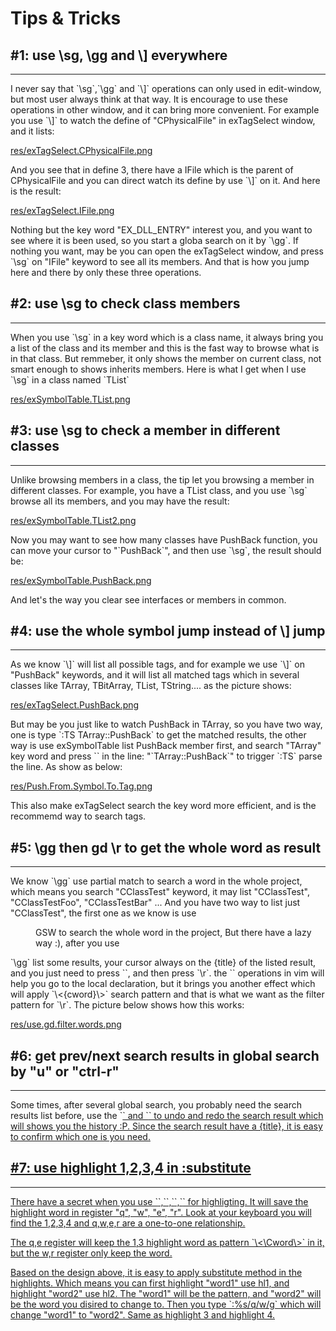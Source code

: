 <!-- ======================================================================================-->
<!-- File         : TipsAndTricks.wiki-->
<!-- Author       : Wu Jie -->
<!-- Last Change  : 05/29/2009 | 17:08:36 PM | Friday,May-->
<!-- Description  : -->
<!-- ======================================================================================-->

= Tips & Tricks =

== #1: use \sg, \gg and \] everywhere ==
--------------------------------------------------------------------------------------

I never say that `\sg`,`\gg` and `\]` operations can only used in edit-window, but most 
user always think at that way. It is encourage to use these operations in other window, 
and it can bring more convenient. For example you use `\]` to watch the define of 
"CPhysicalFile" in exTagSelect window, and it lists:

[[res/exTagSelect.CPhysicalFile.png]]

And you see that in define 3, there have a IFile which is the parent of CPhysicalFile 
and you can direct watch its define by use `\]` on it. And here is the result:

[[res/exTagSelect.IFile.png]]

Nothing but the key word "EX_DLL_ENTRY" interest you, and you want to see where it is 
been used, so you start a globa search on it by `\gg`.  If nothing you want, may be you can 
open the exTagSelect window, and press `\sg` on "IFile" keyword to see all its members. 
And that is how you jump here and there by only these three operations.

== #2: use \sg to check class members ==
--------------------------------------------------------------------------------------

When you use `\sg` in a key word which is a class name, it always bring you a list of the 
class and its member and this is the fast way to browse what is in that class. But remmeber, 
it only shows the member on current class, not smart enough to shows inherits members.
Here is what I get when I use `\sg` in a class named `TList`

[[res/exSymbolTable.TList.png]]

== #3: use \sg to check a member in different classes ==
--------------------------------------------------------------------------------------

Unlike browsing members in a class, the tip let you browsing a member in different classes. 
For example, you have a TList class, and you use `\sg` browse all its members, and you may 
have the result:

[[res/exSymbolTable.TList2.png]]

Now you may want to see how many classes have PushBack function, you can move your cursor 
to "`PushBack`", and then use `\sg`, the result should be:

[[res/exSymbolTable.PushBack.png]]

And let's the way you clear see interfaces or members in common.

== #4: use the whole symbol jump instead of \] jump ==
--------------------------------------------------------------------------------------
As we know `\]` will list all possible tags, and for example we use `\]` on "PushBack" 
keywords, and it will list all matched tags which in several classes like TArray, 
TBitArray, TList, TString.... as the picture shows:

[[res/exTagSelect.PushBack.png]]

But may be you just like to watch PushBack in TArray, so you have two way, one is type 
`:TS TArray::PushBack` to get the matched results, the other way is use exSymbolTable 
list PushBack member first, and search "TArray" key word and press `<enter>` in the 
line: "`TArray::PushBack`" to trigger `:TS` parse the line. As show as below:

[[res/Push.From.Symbol.To.Tag.png]]

This also make exTagSelect search the key word more efficient, and is the recommemd way 
to search tags.

== #5: \gg then gd \r to get the whole word as result ==
--------------------------------------------------------------------------------------
We know `\gg` use partial match to search a word in the whole project, which means you 
search "CClassTest" keyword, it may list "CClassTest", "CClassTestFoo", "CClassTestBar" 
... And you have two way to list just "CClassTest", the first one as we know is use 
:GSW to search the whole word in the project, But there have a lazy way :), after you use
`\gg` list some results, your cursor always on the {title} of the listed result, 
and you just need to press `<gd>`, and then press `\r`. the `<gd>` operations in vim will 
help you go to the local declaration, but it brings you another effect which will apply 
`\<{cword}\>` search pattern and that is what we want as the filter pattern for `\r`.
The picture below shows how this works:

[[res/use.gd.filter.words.png]]

== #6: get prev/next search results in global search by "u" or "ctrl-r" ==
--------------------------------------------------------------------------------------
Some times, after several global search, you probably need the search results list before, 
use the `<u>` and `<ctrl-r>` to undo and redo the search result which will shows you the 
history :P. Since the search result have a {title}, it is easy to confirm which one is you need.

== #7: use highlight 1,2,3,4 in :substitute ==
--------------------------------------------------------------------------------------
There have a secret when you use `<a-1>`,`<a-2>`,`<a-3>`,`<a-4>` for highligting. It will  
save the highlight word in register "q", "w", "e", "r". Look at your keyboard you will find
the 1,2,3,4 and q,w,e,r are a one-to-one relationship. 

The q,e register will keep the 1,3 highlight word as pattern `\<\Cword\>` in it, but the 
w,r register only keep the word. 

Based on the design above, it is easy to apply substitute method in the highlights. Which 
means you can first highlight "word1" use hl1, and highlight "word2" use hl2. The "word1" 
will be the pattern, and "word2" will be the word you disired to change to. Then you type 
`:%s/<ctrl-r>q/<ctrl-r>w/g` which will change "word1" to "word2". Same as highlight 3 
and highlight 4.

